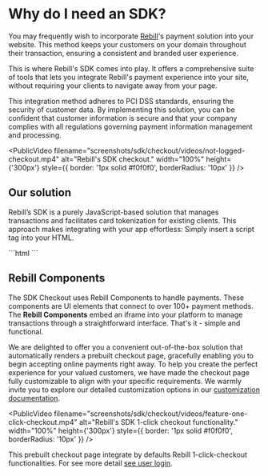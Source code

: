 
# Why do I need an SDK?

You may frequently wish to incorporate [Rebill](https://rebill.com/)'s payment solution into your website. This method keeps your customers on your domain throughout their transaction, ensuring a consistent and branded user experience.

This is where Rebill's SDK comes into play. It offers a comprehensive suite of tools that lets you integrate Rebill's payment experience into your site, without requiring your clients to navigate away from your page.

This integration method adheres to PCI DSS standards, ensuring the security of customer data. By implementing this solution, you can be confident that customer information is secure and that your company complies with all regulations governing payment information management and processing.

<PublicVideo
  filename="screenshots/sdk/checkout/videos/not-logged-checkout.mp4"
  alt="Rebill's SDK checkout."
  width="100%"
  height={'300px'}
  style={{ border: '1px solid #f0f0f0', borderRadius: '10px' }}
/>


## Our solution

Rebill’s SDK is a purely JavaScript-based solution that manages transactions and facilitates card tokenization for existing clients. This approach makes integrating with your app effortless: Simply insert a script tag into your HTML.

<CodeGroup>
  ```html
  <script src="https://sdk.rebill.com/v3/rebill.js"></script>
  ```
</CodeGroup>

## **Rebill Components**

The SDK Checkout uses Rebill Components to handle payments. These components are UI elements that connect to over 100+ payment methods. The **Rebill Components** embed an iframe into your platform to manage transactions through a straightforward interface. That's it - simple and functional.

We are delighted to offer you a convenient out-of-the-box solution that automatically renders a prebuilt checkout page, gracefully enabling you to begin accepting online payments right away. To help you create the perfect experience for your valued customers, we have made the checkout page fully customizable to align with your specific requirements. We warmly invite you to explore our detailed customization options in our [customization documentation](https://docs.rebill.com/sdk/checkout#display).


<PublicVideo
  filename="screenshots/sdk/checkout/videos/feature-one-click-checkout.mp4"
  alt="Rebill's SDK 1-click checkout functionality."
  width="100%"
  height={'300px'}
  style={{ border: '1px solid #f0f0f0', borderRadius: '10px' }}
/>

This prebuilt checkout page integrate by defaults Rebill 1-click-checkout functionalities. For see more detail [see user login](https://docs.rebill.com/sdk/checkout#user-login).
